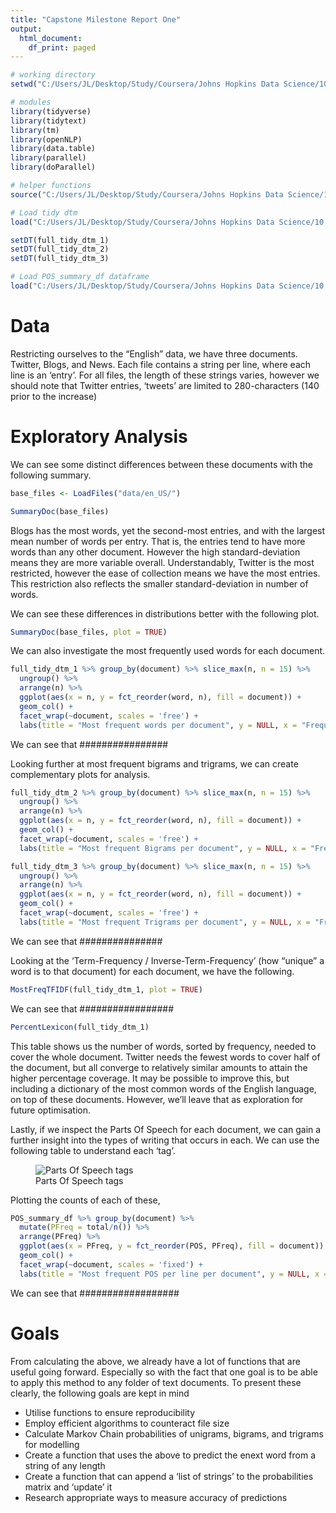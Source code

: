 ```yaml
---
title: "Capstone Milestone Report One"
output:
  html_document:
    df_print: paged
---
```


```r
# working directory
setwd("C:/Users/JL/Desktop/Study/Coursera/Johns Hopkins Data Science/10 capstone/CapstoneProject_NaturalLanguageProcessing")

# modules
library(tidyverse)
library(tidytext)
library(tm)
library(openNLP)
library(data.table)
library(parallel)
library(doParallel)

# helper functions
source("C:/Users/JL/Desktop/Study/Coursera/Johns Hopkins Data Science/10 capstone/CapstoneProject_NaturalLanguageProcessing/helper_functions.R")

# Load tidy dtm
load("C:/Users/JL/Desktop/Study/Coursera/Johns Hopkins Data Science/10 capstone/CapstoneProject_NaturalLanguageProcessing/full_tidy_dtm_ALL.RData")

setDT(full_tidy_dtm_1)
setDT(full_tidy_dtm_2)
setDT(full_tidy_dtm_3)

# Load POS_summary_df dataframe
load("C:/Users/JL/Desktop/Study/Coursera/Johns Hopkins Data Science/10 capstone/CapstoneProject_NaturalLanguageProcessing/POS_summary_df.Rda")
```

# Data

Restricting ourselves to the "English" data, we have three documents. Twitter, Blogs, and News. Each file contains a string per line, where each line is an 'entry'. For all files, the length of these strings varies, however we should note that Twitter entries, 'tweets' are limited to 280-characters (140 prior to the increase)

# Exploratory Analysis

We can see some distinct differences between these documents with the following summary.

```r
base_files <- LoadFiles("data/en_US/")
```

```r
SummaryDoc(base_files)
```
Blogs has the most words, yet the second-most entries, and with the largest mean number of words per entry. That is, the entries tend to have more words than any other document. However the high standard-deviation means they are more variable overall. Understandably, Twitter is the most restricted, however the ease of collection means we have the most entries. This restriction also reflects the smaller standard-deviation in number of words.

We can see these differences in distributions better with the following plot.

```r
SummaryDoc(base_files, plot = TRUE)
```

We can also investigate the most frequently used words for each document.

```r
full_tidy_dtm_1 %>% group_by(document) %>% slice_max(n, n = 15) %>%
  ungroup() %>%
  arrange(n) %>%
  ggplot(aes(x = n, y = fct_reorder(word, n), fill = document)) + 
  geom_col() + 
  facet_wrap(~document, scales = 'free') + 
  labs(title = "Most frequent words per document", y = NULL, x = "Frequency")

```

We can see that ################

Looking further at most frequent bigrams and trigrams, we can create complementary plots for analysis.

```r
full_tidy_dtm_2 %>% group_by(document) %>% slice_max(n, n = 15) %>%
  ungroup() %>%
  arrange(n) %>%
  ggplot(aes(x = n, y = fct_reorder(word, n), fill = document)) + 
  geom_col() + 
  facet_wrap(~document, scales = 'free') + 
  labs(title = "Most frequent Bigrams per document", y = NULL, x = "Frequency")
```


```r
full_tidy_dtm_3 %>% group_by(document) %>% slice_max(n, n = 15) %>%
  ungroup() %>%
  arrange(n) %>%
  ggplot(aes(x = n, y = fct_reorder(word, n), fill = document)) + 
  geom_col() + 
  facet_wrap(~document, scales = 'free') + 
  labs(title = "Most frequent Trigrams per document", y = NULL, x = "Frequency")
```


We can see that ###############

Looking at the 'Term-Frequency / Inverse-Term-Frequency' (how "unique" a word is to that document) for each document, we have the following.

```r
MostFreqTFIDF(full_tidy_dtm_1, plot = TRUE)
```

We can see that #################

```r
PercentLexicon(full_tidy_dtm_1)
```

This table shows us the number of words, sorted by frequency, needed to cover the whole document. Twitter needs the fewest words to cover half of the document, but all converge to relatively similar amounts to attain the higher percentage coverage. It may be possible to improve this, but including a dictionary of the most common words of the English language, on top of these documents. However, we'll leave that as exploration for future optimisation.


Lastly, if we inspect the Parts Of Speech for each document, we can gain a further insight into the types of writing that occurs in each. We can use the following table to understand each 'tag'.

![Parts Of Speech tags](POS-Tags.png)

Plotting the counts of each of these,

```r
POS_summary_df %>% group_by(document) %>%
  mutate(PFreq = total/n()) %>%
  arrange(PFreq) %>%
  ggplot(aes(x = PFreq, y = fct_reorder(POS, PFreq), fill = document)) + 
  geom_col() + 
  facet_wrap(~document, scales = 'fixed') + 
  labs(title = "Most frequent POS per line per document", y = NULL, x = "Frequency")
```


We can see that ##################


# Goals

From calculating the above, we already have a lot of functions that are useful going forward. Especially so with the fact that one goal is to be able to apply this method to any folder of text documents. To present these clearly, the following goals are kept in mind

- Utilise functions to ensure reproducibility
- Employ efficient algorithms to counteract file size
- Calculate Markov Chain probabilities of unigrams, bigrams, and trigrams for modelling
- Create a function that uses the above to predict the enext word from a string of any length
- Create a function that can append a 'list of strings' to the probabilities matrix and 'update' it
- Research appropriate ways to measure accuracy of predictions